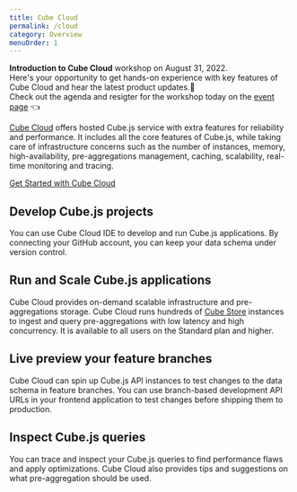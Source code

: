 ```yaml
---
title: Cube Cloud
permalink: /cloud
category: Overview
menuOrder: 1
---
```


<InfoBox>
  <b>Introduction to Cube Cloud</b> workshop on August 31, 2022.<br/> 
  Here's your opportunity to get hands-on experience with key features of Cube Cloud and hear the latest product updates.🚀<br /> 
  Check out the agenda and resigter for the workshop today on the <a href="https://cube.dev/events/introduction-to-cube-cloud/">event page</a> 👈
</InfoBox>
        
[Cube Cloud][link-cube-cloud] offers hosted Cube.js service with extra features
for reliability and performance. It includes all the core features of Cube.js,
while taking care of infrastructure concerns such as the number of instances,
memory, high-availability, pre-aggregations management, caching, scalability,
real-time monitoring and tracing.

[Get Started with Cube Cloud](/cloud/quickstart)

## Develop Cube.js projects

You can use Cube Cloud IDE to develop and run Cube.js applications. By
connecting your GitHub account, you can keep your data schema under version
control.

<LoomVideo url="https://www.loom.com/embed/f3965ba65be74374864b2fe5aa5517a7" />

## Run and Scale Cube.js applications

Cube Cloud provides on-demand scalable infrastructure and pre-aggregations
storage. Cube Cloud runs hundreds of [Cube Store][ref-cubestore] instances to
ingest and query pre-aggregations with low latency and high concurrency. It is
available to all users on the Standard plan and higher.

## Live preview your feature branches

Cube Cloud can spin up Cube.js API instances to test changes to the data schema
in feature branches. You can use branch-based development API URLs in your
frontend application to test changes before shipping them to production.

## Inspect Cube.js queries

You can trace and inspect your Cube.js queries to find performance flaws and
apply optimizations. Cube Cloud also provides tips and suggestions on what
pre-aggregation should be used.

[link-cube-cloud]: https://cube.dev/cloud
[ref-cubestore]: /caching/using-pre-aggregations#pre-aggregations-storage
